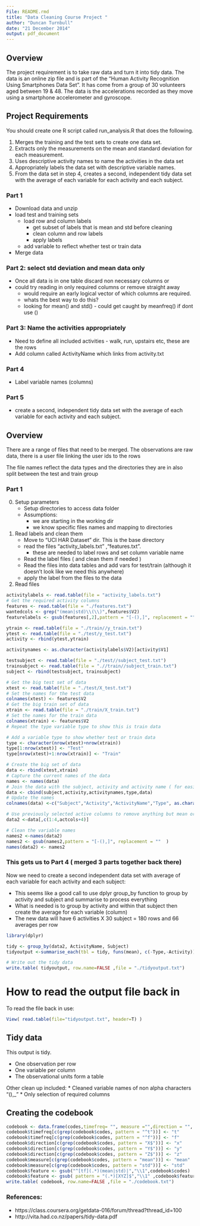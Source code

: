 ```yaml
---
File: README.rmd
title: "Data Cleaning Course Project "
author: "Duncan Turnbull"
date: "21 December 2014"
output: pdf_document
---
```


## Overview
The project requirement is to take raw data and turn it into tidy data. The data is an online zip file and is part of the "Human Activity Recognition Using Smartphones Data Set". It has come from a group of 30 volunteers aged between 19 & 48. The data is the accelerations recorded as they move using a smartphone accelerometer and gyroscope.

## Project Requirements
You should create one R script called run_analysis.R that does the following. 

1. Merges the training and the test sets to create one data set.
2. Extracts only the measurements on the mean and standard deviation for each measurement. 
3. Uses descriptive activity names to name the activities in the data set
4. Appropriately labels the data set with descriptive variable names. 
5. From the data set in step 4, creates a second, independent tidy data set with the average of each variable for each activity and each subject.

### Part 1
* Download data and unzip
* load test and training sets
    + load row and column labels 
        + get subset of labels that is mean and std before cleaning
        + clean column and row labels
        + apply labels
    + add variable to reflect whether test or train data
* Merge data 

### Part 2: select std deviation and mean data only
* Once all data is in one table discard non necessary columns or 
* could try reading in only required columns or remove straight away
    + would require an early logical vector of which columns are required.
    + whats the best way to do this?
    + looking for mean() and std() - could get caught by meanfreq() if dont use ()

### Part 3: Name the activities appropriately
* Need to define all included activities - walk, run, upstairs etc, these are the rows
* Add column called ActivityName which links from activity.txt

### Part 4
* Label variable names (columns)

### Part 5 
* create a second, independent tidy data set with the average of each variable for each activity and each subject.

## Overview
There are a range of files that need to be merged. The observations are raw data, there is a user file linking the user ids to the rows

The file names reflect the data types and the directories they are in also split between the test and train group

### Part 1
0. Setup parameters
    * Setup directories to access data folder
    * Assumptions:
        * we are starting in the working dir 
        * we know specific files names and mapping to directories
1. Read labels and clean them
    * Move to "UCI HAR Dataset" dir. This is the base directory
    * read the files "activity_labels.txt" ,"features.txt". 
        * these are needed to label rows and set column variable name
    * Read the label files ( and clean them if needed )
    * Read the files into data tables and add vars for test/train (although it doesn't look like we need this anywhere)
    * apply the label from the files to the data
    
2.  Read files

```r
activitylabels <- read.table(file = "activity_labels.txt")
# Get the required activity columns
features <- read.table(file = "./features.txt")
wantedcols <- grep("(mean|std)\\(\\)",features$V2)
featurelabels <- gsub(features[,2],pattern = "[-(),]", replacement = ""  )

ytrain <- read.table(file = "./train//y_train.txt")
ytest <- read.table(file = "./test/y_test.txt")
activity <- rbind(ytest,ytrain)

activitynames <- as.character(activitylabels$V2)[activity$V1]

testsubject <- read.table(file = "./test//subject_test.txt")
trainsubject <- read.table(file = ".//train//subject_train.txt")
subject <- rbind(testsubject, trainsubject)

# Get the big test set of data
xtest <- read.table(file = "./test/X_test.txt")
# Set the names for the test data
colnames(xtest) <- features$V2
# Get the big train set of data
xtrain <- read.table(file = "./train/X_train.txt")
# Set the names for the train data
colnames(xtrain) <- features$V2
# Repeat the type variable type to show this is train data

# Add a variable type to show whether test or train data
type <- character(nrow(xtest)+nrow(xtrain))
type[1:nrow(xtest)] <- "Test"
type[nrow(xtest)+1:nrow(xtrain)] <- "Train"

# Create the big set of data
data <- rbind(xtest,xtrain)
# Capture the current names of the data
names <- names(data)
# Join the data with the subject, activity and activity name ( for easier reading)
data <- cbind(subject,activity,activitynames,type,data)
# Update the names
colnames(data) <-c("Subject","Activity","ActivityName","Type", as.character(names))

# Use previously selected active columns to remove anything but mean or std
data2 <-data[,c(1:4,actcols+4)]

# Clean the variable names
names2 <-names(data2)
names2 <- gsub(names2,pattern = "[-(),]", replacement = ""  )
names(data2) <- names2
```

### This gets us to Part 4 ( merged 3 parts together back there)

Now we need to create a second independent data set with average of each variable for each activity and each subject:

* This seems like a good call to use dplyr group_by function to group by activity and subject and summarise to process everything
* What is needed is to group by activity and within that subject then create the average for each variable (column) 
* The new data will have 6 activities X 30 subject = 180 rows and 66 averages per row

```r
library(dplyr)

tidy <- group_by(data2, ActivityName, Subject)
tidyoutput <-summarise_each(tbl = tidy, funs(mean), c(-Type,-Activity))

# Write out the tidy data
write.table( tidyoutput, row.name=FALSE ,file = "./tidyoutput.txt")

```

# How to read the output file back in 
To read the file back in use:
```r
View( read.table(file="tidyoutput.txt", header=T) )
```

## Tidy data
This output is tidy. 

* One observation per row
* One variable per column
* The observational units form a table

Other clean up included:
* Cleaned variable names of non alpha characters "(),_"
* Only selection of required columns 

## Creating the codebook

```r
codebook <- data.frame(codes,timefreq= "", measure ="",direction = "", stringsAsFactors = FALSE)
codebook$timefreq[c(grep(codebook$codes, pattern = "^t"))] <- "t"
codebook$timefreq[c(grep(codebook$codes, pattern = "^f"))] <- "f"
codebook$direction[c(grep(codebook$codes, pattern = "X$"))] <- "x"
codebook$direction[c(grep(codebook$codes, pattern = "Y$"))] <- "y"
codebook$direction[c(grep(codebook$codes, pattern = "Z$"))] <- "z"
codebook$measure[c(grep(codebook$codes, pattern = "mean"))] <- "mean"
codebook$measure[c(grep(codebook$codes, pattern = "std"))] <- "std"
codebook$feature <- gsub("^[tf](.*)(mean|std)|","\\1",codebook$codes)
codebook$feature <- gsub( pattern = "(.*)[XYZ]$","\\1" ,codebook$feature)
write.table( codebook, row.name=FALSE ,file = "./codebook.txt")
```

### References:
* https://class.coursera.org/getdata-016/forum/thread?thread_id=100
* http://vita.had.co.nz/papers/tidy-data.pdf